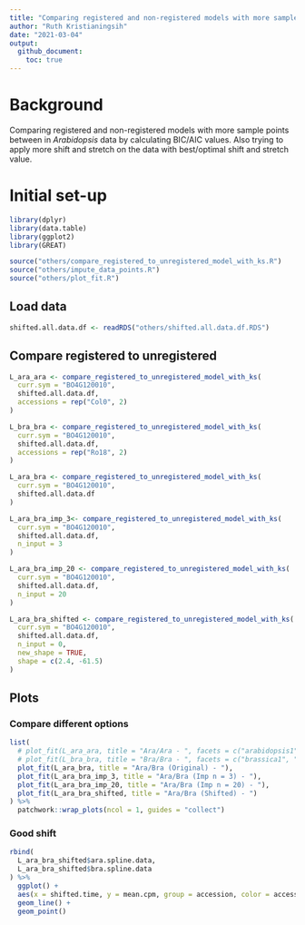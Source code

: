 ```yaml
---
title: "Comparing registered and non-registered models with more samples and more stretches/shifts"
author: "Ruth Kristianingsih"
date: "2021-03-04"
output: 
  github_document:
    toc: true
---
```


# Background

Comparing registered and non-registered models with more sample points between in *Arabidopsis* data by calculating BIC/AIC values. Also trying to apply more shift and stretch on the data with best/optimal shift and stretch value. 

# Initial set-up

```r
library(dplyr)
library(data.table)
library(ggplot2)
library(GREAT)

source("others/compare_registered_to_unregistered_model_with_ks.R")
source("others/impute_data_points.R")
source("others/plot_fit.R")
```


## Load data 

```r
shifted.all.data.df <- readRDS("others/shifted.all.data.df.RDS")
```


## Compare registered to unregistered

```r
L_ara_ara <- compare_registered_to_unregistered_model_with_ks(
  curr.sym = "BO4G120010",
  shifted.all.data.df,
  accessions = rep("Col0", 2)
)

L_bra_bra <- compare_registered_to_unregistered_model_with_ks(
  curr.sym = "BO4G120010",
  shifted.all.data.df,
  accessions = rep("Ro18", 2)
)
```

```r
L_ara_bra <- compare_registered_to_unregistered_model_with_ks(
  curr.sym = "BO4G120010",
  shifted.all.data.df
)

L_ara_bra_imp_3<- compare_registered_to_unregistered_model_with_ks(
  curr.sym = "BO4G120010",
  shifted.all.data.df,
  n_input = 3
)

L_ara_bra_imp_20 <- compare_registered_to_unregistered_model_with_ks(
  curr.sym = "BO4G120010",
  shifted.all.data.df,
  n_input = 20
)

L_ara_bra_shifted <- compare_registered_to_unregistered_model_with_ks(
  curr.sym = "BO4G120010",
  shifted.all.data.df,
  n_input = 0,
  new_shape = TRUE,
  shape = c(2.4, -61.5)
)
```


## Plots

### Compare different options

```r
list(
  # plot_fit(L_ara_ara, title = "Ara/Ara - ", facets = c("arabidopsis1", "arabidopsis2")),
  # plot_fit(L_bra_bra, title = "Bra/Bra - ", facets = c("brassica1", "brassica2")),
  plot_fit(L_ara_bra, title = "Ara/Bra (Original) - "),
  plot_fit(L_ara_bra_imp_3, title = "Ara/Bra (Imp n = 3) - "),
  plot_fit(L_ara_bra_imp_20, title = "Ara/Bra (Imp n = 20) - "),
  plot_fit(L_ara_bra_shifted, title = "Ara/Bra (Shifted) - ")
) %>%
  patchwork::wrap_plots(ncol = 1, guides = "collect")
```

### Good shift

```r
rbind(
  L_ara_bra_shifted$ara.spline.data,
  L_ara_bra_shifted$bra.spline.data
) %>%
  ggplot() +
  aes(x = shifted.time, y = mean.cpm, group = accession, color = accession) +
  geom_line() +
  geom_point()
```
